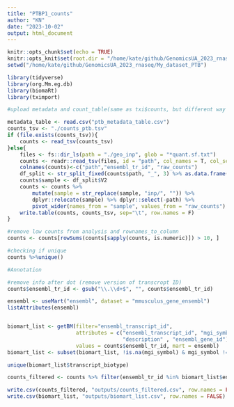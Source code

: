 ```yaml
---
title: "PTBP1_counts"
author: "KN"
date: "2023-10-02"
output: html_document
---
```


```r
knitr::opts_chunk$set(echo = TRUE)
knitr::opts_knit$set(root.dir = "/home/kate/github/GenomicsUA_2023_rnaseq/My_dataset_PTB")
setwd("/home/kate/github/GenomicsUA_2023_rnaseq/My_dataset_PTB")
```

```r
library(tidyverse)
library(org.Mm.eg.db)
library(biomaRt)
library(tximport)
```


```r

#upload metadata and count_table(same as txi$counts, but different way - just for practice)

metadata_table <- read.csv("ptb_metadata_table.csv")
counts_tsv <- "./counts_ptb.tsv"
if (file.exists(counts_tsv)){
    counts <- read_tsv(counts_tsv) 
}else{
    files <- fs::dir_ls(path = "./geo_inp", glob = "*quant.sf.txt")
    counts <- readr::read_tsv(files, id = "path", col_names = T, col_select = c("Name", "NumReads"))
    colnames(counts)<-c("path","ensembl_tr_id", "raw_counts")
    df_split <- str_split_fixed(counts$path, "_", 3) %>% as.data.frame()
    counts$sample <- df_split$V2 
    counts <- counts %>% 
        mutate(sample = str_replace(sample, "inp/", "")) %>% 
        dplyr::relocate(sample) %>% dplyr::select(-path) %>% 
        pivot_wider(names_from = "sample", values_from = "raw_counts")
    write.table(counts, counts_tsv, sep="\t", row.names = F)   
}

#remove low counts from analysis and rownames_to_column
counts <- counts[rowSums(counts[sapply(counts, is.numeric)]) > 10, ] 

#checking if unique
counts %>%unique() 
```


```r
#Annotation

#remove info after dot (remove version of transcropt ID)
counts$ensembl_tr_id <- gsub("\\.\\d+$", "", counts$ensembl_tr_id)

ensembl <- useMart("ensembl", dataset = "mmusculus_gene_ensembl")
listAttributes(ensembl)


biomart_list <- getBM(filter="ensembl_transcript_id",
                      attributes = c("ensembl_transcript_id", "mgi_symbol","transcript_biotype",
                                     "description" , "ensembl_gene_id"),
                      values = counts$ensembl_tr_id, mart = ensembl)
biomart_list <- subset(biomart_list, !is.na(mgi_symbol) & mgi_symbol != "")

unique(biomart_list$transcript_biotype)

counts_filtered <- counts %>% filter(ensembl_tr_id %in% biomart_list$ensembl_transcript_id)
```

```r
write.csv(counts_filtered, "outputs/counts_filtered.csv", row.names = FALSE)
write.csv(biomart_list, "outputs/biomart_list.csv", row.names = FALSE)
```

